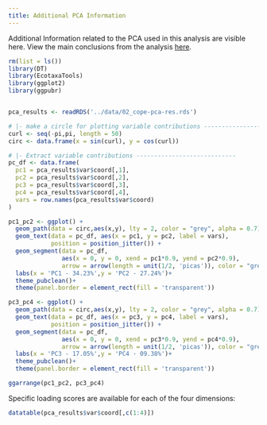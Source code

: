 ```yaml
---
title: Additional PCA Information
---
```


Additional Information related to the PCA used in this analysis are visible here. View the main conclusions from the analysis [here](./main_02_PC-Clusters.html).

```r
rm(list = ls())
library(DT)
library(EcotaxaTools)
library(ggplot2)
library(ggpubr)


pca_results <- readRDS('../data/02_cope-pca-res.rds')
```


```r

# |- make a circle for plotting variable contributions -------------------
curl <- seq(-pi,pi, length = 50)
circ <- data.frame(x = sin(curl), y = cos(curl))

# |- Extract variable contributions ----------------------------
pc_df <- data.frame(
  pc1 = pca_results$var$coord[,1],
  pc2 = pca_results$var$coord[,2],
  pc3 = pca_results$var$coord[,3],
  pc4 = pca_results$var$coord[,4],
  vars = row.names(pca_results$var$coord)
)

pc1_pc2 <- ggplot() +
  geom_path(data = circ,aes(x,y), lty = 2, color = "grey", alpha = 0.7) +
  geom_text(data = pc_df, aes(x = pc1, y = pc2, label = vars),
            position = position_jitter()) +
  geom_segment(data = pc_df,
               aes(x = 0, y = 0, xend = pc1*0.9, yend = pc2*0.9),
               arrow = arrow(length = unit(1/2, 'picas')), color = "grey30") +
  labs(x = 'PC1 - 34.23%',y = 'PC2 - 27.24%')+
  theme_pubclean()+
  theme(panel.border = element_rect(fill = 'transparent'))

pc3_pc4 <- ggplot() +
  geom_path(data = circ,aes(x,y), lty = 2, color = "grey", alpha = 0.7) +
  geom_text(data = pc_df, aes(x = pc3, y = pc4, label = vars),
            position = position_jitter()) +
  geom_segment(data = pc_df,
               aes(x = 0, y = 0, xend = pc3*0.9, yend = pc4*0.9),
               arrow = arrow(length = unit(1/2, 'picas')), color = "grey30") +
  labs(x = 'PC3 - 17.05%',y = 'PC4 - 09.38%')+
  theme_pubclean()+
  theme(panel.border = element_rect(fill = 'transparent'))

ggarrange(pc1_pc2, pc3_pc4)

```


Specific loading scores are available for each of the four dimensions:

```r
datatable(pca_results$var$coord[,c(1:4)])
```


